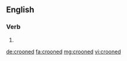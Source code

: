 ==English==

===Verb===
{{head|en|verb form}}

# {{en-past of|croon}}

[[de:crooned]]
[[fa:crooned]]
[[mg:crooned]]
[[vi:crooned]]